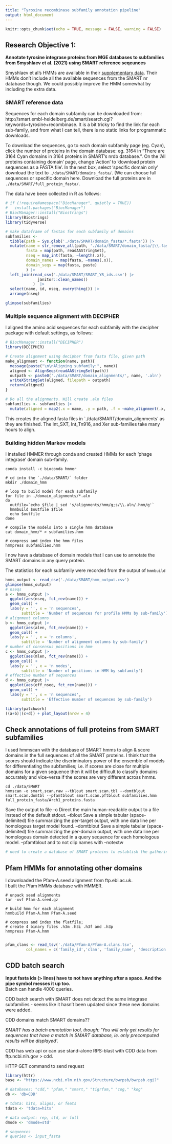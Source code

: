```yaml
---
title: "Tyrosine recombinase subfamily annotation pipeline"
output: html_document
---
```


```r
knitr::opts_chunk$set(echo = TRUE, message = FALSE, warning = FALSE)
```


## Research Objective 1: 

**Annotate tyrosine integrase proteins from MGE databases to subfamilies from Smyshlaev et al. (2021) using SMART reference seqeunces**

Smyshlaev et al's HMMs are available in their [supplementary data](https://www.embopress.org/action/downloadSupplement?doi=10.15252%2Fmsb.20209880&file=msb20209880-sup-0001-Appendix.pdf). Their HMMs don't include all the available sequences from the SMART nr database though. We could possibly improve the HMM somewhat by including the extra data.


### SMART reference data

Sequences for each domain subfamily can be downloaded from:
http://smart.embl-heidelberg.de/smart/search.cgi?keywords=tyrosine+recombinase. It is a bit tricky to find the link for each sub-family, and from what I can tell, there is no static links for programmatic downloads.

To download the sequences, go to each domain subfamily page (eg. Cyan), click the number of proteins in the domain database: eg. 3164 in "There are 3164 Cyan domains in 3164 proteins in SMART's nrdb database.". On the 'All proteins containing <name> domain' page, change 'Action' to 'download protein sequences as a FASTA file'. In the next box, select 'specific domain only' download the text to `./data/SMART/domains_fasta/`. (We can choose full sequences or specific domain here. Download the full proteins are in `./data/SMART/full_protein_fasta/`.


The data have been collected in R as follows:


```r
# if (!requireNamespace("BiocManager", quietly = TRUE))
#   install.packages("BiocManager")
# BiocManager::install("Biostrings")
library(Biostrings)
library(tidyverse)

# make dataframe of fastas for each subfamily of domains
subfamilies <- 
  tibble(path = Sys.glob('./data/SMART/domain_fasta/*.fasta')) |> 
  mutate(name = str_remove_all(path, './data/SMART/domain_fasta/|\\.fasta'),
         fasta = map(path, readAAStringSet),
         nseq = map_int(fasta, ~length(.x)),
         domain_names = map(fasta, ~names(.x)),
         domain_seqs = map(fasta, paste)
         ) |> 
  left_join(read_csv('./data/SMART/SMART_YR_ids.csv') |> 
              janitor::clean_names()
            )  |>  
  select(name, id, nseq, everything()) |> 
  arrange(nseq)

glimpse(subfamilies)
```


### Multiple sequence alignment with DECIPHER

I aligned the amino acid sequences for each subfamily with the decipher package with default settings, as follows:

```r
# BiocManager::install("DECIPHER")
library(DECIPHER)

# Create alignment using decipher from fasta file, given path
make_alignment <- function(name, path){
  message(paste("\n\nAligning subfamily:", name))
  aligned <- AlignSeqs(readAAStringSet(path))
  outpath <- paste0('./data/SMART/domain_alignments/', name, '.aln')
  writeXStringSet(aligned, filepath = outpath)
  return(aligned)
}

# Do all the alignments. Will create .aln files
subfamilies <- subfamilies |> 
  mutate(aligned = map2(.x = name, .y = path, .f = ~make_alignment(.x,.y)))
```

This creates the aligned fasta files in `./data/SMART/domain_alignments' as they are finished. The Int_SXT, Int_Tn916, and Xer sub-families take many hours to align.



### Building hidden Markov models

I installed HMMER through conda and created HMMs for each 'phage integrase' domain sub-family.

```
conda install -c bioconda hmmer

# cd into the `./data/SMART/` folder
mkdir ./domain_hmm

# loop to build model for each subfamily
for file in ./domain_alignments/*.aln
do
  outfile=`echo $file | sed 's/alignments/hmm/g;s/\\.aln/.hmm/g'`
  hmmbuild $outfile $file
  echo $outfile
done

# compile the models into a single hmm database
cat domain_hmm/* > subfamilies.hmm

# compress and index the hmm files
hmmpress subfamilies.hmm

```

I now have a database of domain models that I can use to annotate the SMART domains in any query protein.

The statistics for each subfamily were recorded from the output of `hmmbuild` 
```r
hmms_output <- read_csv('./data/SMART/hmm_output.csv')
glimpse(hmms_output)
# nseqs
a <- hmms_output |> 
  ggplot(aes(nseq, fct_rev(name))) +
  geom_col() +
  labs(y = '', x = 'n sequences',
       subtitle = 'Number of sequences for profile HMMs by sub-family')
# alignment columns
b <- hmms_output |>
  ggplot(aes(alen, fct_rev(name))) +
  geom_col() +
  labs(y = '', x = 'n columns',
       subtitle = 'Number of alignment columns by sub-family')
# number of consensus positions in hmm
c <- hmms_output |>
  ggplot(aes(mlen, fct_rev(name))) +
  geom_col() +
  labs(y = '', x = 'n nodes',
       subtitle = 'Number of positions in HMM by subfamily')
# effective number of sequences
d <- hmms_output |>
  ggplot(aes(eff_nseq, fct_rev(name))) +
  geom_col() +
  labs(y = '', x = 'n sequences',
       subtitle = 'Effective number of sequences by sub-family')
```


```r
library(patchwork)
((a+b)|(c+d)) + plot_layout(nrow = 4)
```
 

 <!-- Hmmbuild output shows some data that might be of interest-->
 <!-- - n_eff: effective total seq number -->
 <!-- - re/pos: relative entropy per position -->
 <!-- .... -->
 
 
## Check annotations of full proteins from SMART subfamilies

I used hmmscan with the database of SMART hmms to align & score domains in the full sequences of all the SMART proteins. I think that the scores should indicate the discriminatory power of the ensemble of models for differentiating the subfamilies; i.e. if scores are close for multiple domains for a given sequence then it will be difficult to classify domains accurately and vice-versa if the scores are very different across hmms.
```
cd ./data/SMART
hmmscan -o smart.scan.raw --tblout smart.scan.tbl --domtblout smart.scan.domtbl --pfamtblout smart.scan.pftblout subfamilies.hmm full_protein_fasta/Arch1_proteins.fasta
```
Save the output to file
-o <f>
Direct the main human-readable output to a file <f> instead of the default stdout.
--tblout <f>
Save a simple tabular (space-delimited) file summarizing the per-target output, with one data line per homologous target model found.
--domtblout <f>
Save a simple tabular (space-delimited) file summarizing the per-domain output, with one data line per homologous domain detected in a query sequence for each homologous model.
--pfamtblout <f>
and to not clip names with
--notextw

<!-- ## Search the sequence database with hmmsearch -->

 <!-- hmmsearch accepts any fasta, embl/uniprot text, and genbank format files, with automatic detection. -->

<!-- hmmsearch takes a single hmm and sequences and scores hits in the sequences. -->

<!-- ``` -->
<!-- hmmsearch --tblout <outfile> < family.hmm > < sequences.fa >   > < outfile > -->
<!-- ``` -->

<!-- Parse hmmsearch results into R -->

<!-- ```{r} -->
<!-- library(rhmmer) -->
<!-- ritc_ritc <- rhmmer::read_tblout(file = './data/SMART/hmmsearch_ritc_ritc.out') -->
<!-- glimpse(ritc_ritc) -->
<!-- ``` -->


```r
# need to create a database of SMART proteins to establish the gathering threshold and to test the pipeline.

```
 

 
## Pfam HMMs for annotating other domains

I downloaded the Pfam-A.seed alignment from ftp.ebi.ac.uk.  
I built the Pfam HMMs database with HMMER.

```
# unpack seed alignments
tar -xvf Pfam-A.seed.gz

# build hmm for each alignment
hmmbuild Pfam-A.hmm Pfam-A.seed

# compress and index the flatfile; 
# create 4 binary files .h3m .h3i .h3f and .h3p
hmmpress Pfam-A.hmm


```


```r
pfam_clans <- read_tsv('./data/Pfam-A/Pfam-A.clans.tsv',
         col_names = c('family_id','clan', 'family_name', 'description'))

``` 
 
 
 
 
## CDD batch search

**Input fasta ids (> lines) have to not have anything after a space. And the pipe symbol messes it up too.**  
Batch can handle 4000 queries.

CDD batch search with SMART does not detect the same integrase subfamilies - seems like it hasn't been updated since these new domains were added.

CDD domains match SMART domains??

*SMART has a batch annotation tool, though: 'You will only get results for sequences that have a match in SMART database, ie. only precomputed results will be displayed'.*


CDD has web api or can use stand-alone RPS-blast with CDD data from ftp.ncbi.nih.gov > cdd.  

HTTP GET command to send request
```r
library(httr)
base <- "https://www.ncbi.nlm.nih.gov/Structure/bwrpsb/bwrpsb.cgi?"

# databases: "cdd," "pfam," "smart," "tigrfam," "cog," "kog"
db <- 'db=CDD' 

# tdata: hits, aligns, or feats
tdata <- 'tdata=hits'

# data output: rep, std, or full
dmode <- 'dmode=std'

# sequences
# queries <- input_fasta
```
 
 
 








